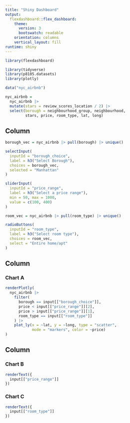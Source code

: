 ```yaml
---
title: "Shiny Dashboard"
output: 
  flexdashboard::flex_dashboard:
    theme: 
      version: 3
      bootswatch: readable
    orientation: columns
    vertical_layout: fill
runtime: shiny
---
```


```r
library(flexdashboard)

library(tidyverse)
library(p8105.datasets)
library(plotly)

data("nyc_airbnb")

nyc_airbnb =
  nyc_airbnb |> 
  mutate(stars = review_scores_location / 2) |> 
  select(borough = neighbourhood_group, neighbourhood, 
         stars, price, room_type, lat, long)
```

Column {.sidebar}
-----------------------------------------------------------------------

```r
borough_vec = nyc_airbnb |> pull(borough) |> unique()

selectInput(
  inputId = "borough_choice",
  label = h3("Select Borough"),
  choices = borough_vec,
  selected = "Manhattan"
)

sliderInput(
  inputId = "price_range",
  label = h3("Select a price range"),
  min = 50, max = 1000,
  value = c(100, 400)
)

room_vec = nyc_airbnb |> pull(room_type) |> unique()

radioButtons(
  inputId = "room_type",
  label = h3("Select room type"),
  choices = room_vec,
  select = "Entire home/apt"
)
```

Column {data-width=650}
-----------------------------------------------------------------------

### Chart A

```r
renderPlotly(
  nyc_airbnb |> 
    filter(
      borough == input[["borough_choice"]],
      price < input[["price_range"]][2],
      price > input[["price_range"]][1],
      room_type == input[["room_type"]]
    ) |> 
    plot_ly(x = ~lat, y = ~long, type = "scatter", 
            mode = "markers", color = ~price)
)
```

Column {data-width=350}
-----------------------------------------------------------------------

### Chart B

```r
renderText({
  input[["price_range"]]
})
```

### Chart C

```r
renderText({
  input[["room_type"]]
})
```

